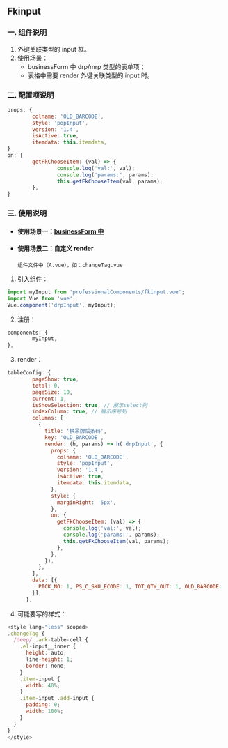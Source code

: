 
<Meta title="BASIC/Fkinput" />

<style>{`
	.subheading {
		font-weight: 900;
		font-size: 13px;
		line-height: 24px;
		margin: 40px 0 12px 0;
	}
`}</style>

<!-- # 安装

<div className="subheading">NPM 安装</div> -->

## Fkinput

### 一. 组件说明

1. 外键关联类型的 input 框。
2. 使用场景：
   - businessForm 中 drp/mrp 类型的表单项；
   - 表格中需要 render 外键关联类型的 input 时。

### 二. 配置项说明

```js
props: {
		colname: 'OLD_BARCODE',
		style: 'popInput',
		version: '1.4',
		isActive: true,
		itemdata: this.itemdata,
}
on: {
		getFkChooseItem: (val) => {
				console.log('val:', val);
				console.log('params:', params);
				this.getFkChooseItem(val, params);
		},
}
```

### 三. 使用说明

- #### 使用场景一：[businessForm 中](http://knowledge.ark.burgeononline.com/repository#/entryComponents/2/907857/2/2061 'businessForm中')

- #### 使用场景二：自定义 render
  `组件文件中（A.vue），如：changeTag.vue`

1. 引入组件：

```js
import myInput from 'professionalComponents/fkinput.vue';
import Vue from 'vue';
Vue.component('drpInput', myInput);
```

2. 注册：

```js
components: {
    	myInput,
},
```

3. render：

```js
tableConfig: {
        pageShow: true,
        total: 0,
        pageSize: 10,
        current: 1,
        isShowSelection: true, // 展示select列
        indexColumn: true, // 展示序号列
        columns: [
          {
            title: '换吊牌后条码',
            key: 'OLD_BARCODE',
            render: (h, params) => h('drpInput', {
              props: {
                colname: 'OLD_BARCODE',
                style: 'popInput',
                version: '1.4',
                isActive: true,
                itemdata: this.itemdata,
              },
              style: {
                marginRight: '5px',
              },
              on: {
                getFkChooseItem: (val) => {
                  console.log('val:', val);
                  console.log('params:', params);
                  this.getFkChooseItem(val, params);
                },
              },
            }),
          },
        ],
        data: [{
          PICK_NO: 1, PS_C_SKU_ECODE: 1, TOT_QTY_OUT: 1, OLD_BARCODE: ''
        }],
      },
```

4. 可能要写的样式：

```js
<style lang="less" scoped>
.changeTag {
  /deep/ .ark-table-cell {
    .el-input__inner {
      height: auto;
      line-height: 1;
      border: none;
    }
    .item-input {
      width: 40%;
    }
    .item-input .add-input {
      padding: 0;
      width: 100%;
    }
  }
}
</style>
```
